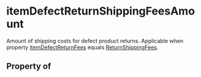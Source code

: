 # itemDefectReturnShippingFeesAmount

Amount of shipping costs for defect product returns. Applicable when property <a class="localLink" href="/itemDefectReturnFees">itemDefectReturnFees</a> equals <a class="localLink" href="/ReturnShippingFees">ReturnShippingFees</a>.

## Property of



